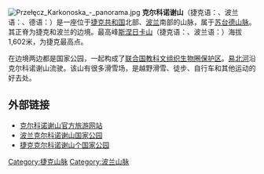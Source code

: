 [[File:Przełęcz_Karkonoska_-_panorama.jpg|thumb]]
'''克尔科诺谢山'''（捷克语：{{lang|cs|Krkonoše}}、波兰语：{{lang|pl|Karkonosze}}、德语：{{lang|de|Riesengebirge}}）是一座位于[[捷克共和国|捷克共和国]]北部、[[波兰|波兰]]南部的山脉，属于[[苏台德山脉|苏台德山脉]]。其正脊为捷克和波兰的边境。最高峰[[斯涅日卡山|斯涅日卡山]]（捷克语：{{lang|cs|Sněžka}}、波兰语：{{lang|pl|Śnieżka}}）海拔1,602米，为捷克最高点。

在边境两边都是国家公园，一起构成了[[联合国教科文组织|联合国教科文组织]][[生物圈保护区|生物圈保护区]]。[[易北河|易北河]]沿克尔科诺谢山流驶。该山有很多滑雪场，是越野滑雪、徒步、自行车和其他运动的好去处。

== 外部链接 ==
{{Commons|Karkonosze}}
* [http://www.krkonose.eu/ 克尔科诺谢山官方旅游网站] {{Wayback|url=http://www.krkonose.eu/ |date=20201218052103 }}
* [http://www.kpnmab.pl/ 波兰克尔科诺谢山国家公园] {{Wayback|url=http://www.kpnmab.pl/ |date=20201030194954 }} {{pl icon}}
* [http://www.krnap.cz/ 捷克克尔科诺谢山个国家公园] {{Wayback|url=http://www.krnap.cz/ |date=20201205183704 }} {{cs icon}}

{{Coord|50|46|N|15|37|E|region:PL_type:mountain|display=title}}

[[Category:捷克山脉|Category:捷克山脉]]
[[Category:波兰山脉|Category:波兰山脉]]